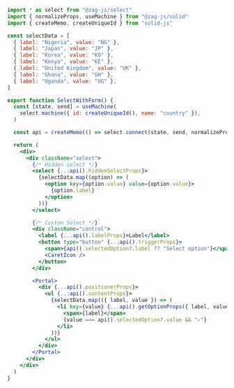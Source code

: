 ```jsx
import * as select from "@zag-js/select"
import { normalizeProps, useMachine } from "@zag-js/solid"
import { createMemo, createUniqueId } from "solid-js"

const selectData = [
  { label: "Nigeria", value: "NG" },
  { label: "Japan", value: "JP" },
  { label: "Korea", value: "KO" },
  { label: "Kenya", value: "KE" },
  { label: "United Kingdom", value: "UK" },
  { label: "Ghana", value: "GH" },
  { label: "Uganda", value: "UG" },
]

export function SelectWithForm() {
  const [state, send] = useMachine(
    select.machine({ id: createUniqueId(), name: "country" }),
  )

  const api = createMemo(() => select.connect(state, send, normalizeProps))

  return (
    <div>
      <div className="select">
        {/* Hidden select */}
        <select {...api().hiddenSelectProps}>
          {selectData.map((option) => (
            <option key={option.value} value={option.value}>
              {option.label}
            </option>
          ))}
        </select>

        {/* Custom Select */}
        <div className="control">
          <label {...api().labelProps}>Label</label>
          <button type="button" {...api().triggerProps}>
            <span>{api().selectedOption?.label ?? "Select option"}</span>
            <CaretIcon />
          </button>
        </div>

        <Portal>
          <div {...api().positionerProps}>
            <ul {...api().contentProps}>
              {selectData.map(({ label, value }) => (
                <li key={value} {...api().getOptionProps({ label, value })}>
                  <span>{label}</span>
                  {value === api().selectedOption?.value && "✓"}
                </li>
              ))}
            </ul>
          </div>
        </Portal>
      </div>
    </div>
  )
}
```
